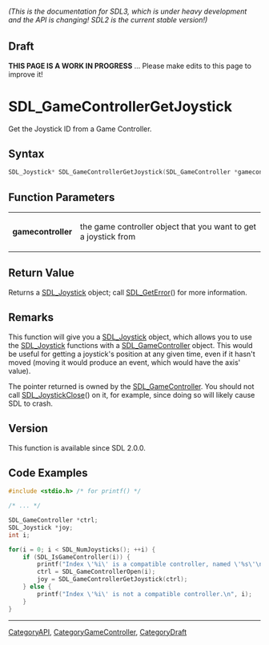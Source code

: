 ====== (This is the documentation for SDL3, which is under heavy development and the API is changing! SDL2 is the current stable version!) ======

== Draft ==

'''THIS PAGE IS A WORK IN PROGRESS''' ... Please make edits to this page to improve it!

<!-- #*^*^*^*^*See https://wiki.libsdl.org/SGFunctions for details on editing this page*^*^*^*^* -->
= SDL_GameControllerGetJoystick =

Get the Joystick ID from a Game Controller.

== Syntax ==

<syntaxhighlight lang='c'>
SDL_Joystick* SDL_GameControllerGetJoystick(SDL_GameController *gamecontroller);
</syntaxhighlight>

== Function Parameters ==

{|
|'''gamecontroller'''
|the game controller object that you want to get a joystick from
|}

== Return Value ==

Returns a [[SDL_Joystick]] object; call [[SDL_GetError]]() for more
information.

== Remarks ==

This function will give you a [[SDL_Joystick]] object, which allows you to
use the [[SDL_Joystick]] functions with a [[SDL_GameController]] object.
This would be useful for getting a joystick's position at any given time,
even if it hasn't moved (moving it would produce an event, which would have
the axis' value).

The pointer returned is owned by the [[SDL_GameController]]. You should not
call [[SDL_JoystickClose]]() on it, for example, since doing so will likely
cause SDL to crash.

== Version ==

This function is available since SDL 2.0.0.

== Code Examples ==

<syntaxhighlight lang='c++'>
#include <stdio.h> /* for printf() */

/* ... */

SDL_GameController *ctrl;
SDL_Joystick *joy;
int i;

for(i = 0; i < SDL_NumJoysticks(); ++i) {
    if (SDL_IsGameController(i)) {
        printf("Index \'%i\' is a compatible controller, named \'%s\'\n", i, SDL_GameControllerNameForIndex(i));
        ctrl = SDL_GameControllerOpen(i);
        joy = SDL_GameControllerGetJoystick(ctrl);
    } else {
        printf("Index \'%i\' is not a compatible controller.\n", i);
    }
}
</syntaxhighlight>

----
[[CategoryAPI]], [[CategoryGameController]], [[CategoryDraft]]
<!-- #See the Style Guide for instructions on editing the footer. -->



